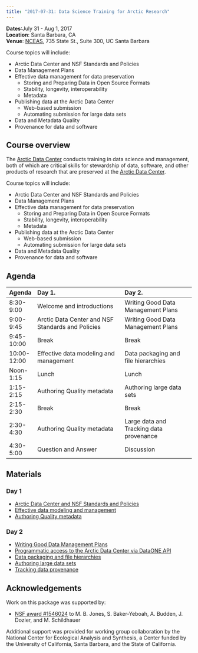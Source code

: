 ```yaml
---
title: "2017-07-31: Data Science Training for Arctic Research"
---
```



__Dates__:July 31 - Aug 1, 2017<br>
__Location__: Santa Barbara, CA<br>
__Venue__: [NCEAS](https://www.nceas.ucsb.edu), 735 State St., Suite 300, UC Santa Barbara

Course topics will include:

- Arctic Data Center and NSF Standards and Policies 
- Data Management Plans 
- Effective data management for data preservation
    - Storing and Preparing Data in Open Source Formats 
    - Stability, longevity, interoperability 
    - Metadata 
- Publishing data at the Arctic Data Center
    - Web-based submission
    - Automating submission for large data sets
- Data and Metadata Quality
- Provenance for data and software


## Course overview

The [Arctic Data Center](https://arcticdata.io) conducts training in data science and management,
both of which are critical skills for stewardship of data, software, and other
products of research that are preserved at the [Arctic Data Center](https://arcticdata.io).

Course topics will include:

- Arctic Data Center and NSF Standards and Policies 
- Data Management Plans 
- Effective data management for data preservation
    - Storing and Preparing Data in Open Source Formats 
    - Stability, longevity, interoperability 
    - Metadata 
- Publishing data at the Arctic Data Center
    - Web-based submission
    - Automating submission for large data sets
- Data and Metadata Quality
- Provenance for data and software

## Agenda

|Agenda      |Day 1.                                            |Day 2.                                  |
|:-----------|:-------------------------------------------------|:---------------------------------------|
|8:30-9:00   |Welcome and introductions                         |Writing Good Data Management Plans      |
|9:00-9:45   |Arctic Data Center and NSF Standards and Policies |Writing Good Data Management Plans      |
|9:45-10:00  |Break                                             |Break                                   |
|10:00-12:00 |Effective data modeling and management            |Data packaging and file hierarchies     |
|Noon-1:15   |Lunch                                             |Lunch                                   |
|1:15-2:15   |Authoring Quality metadata                        |Authoring large data sets               |
|2:15-2:30   |Break                                             |Break                                   |
|2:30-4:30   |Authoring Quality metadata                        |Large data and Tracking data provenance |
|4:30-5:00   |Question and Answer                               |Discussion                              |

## Materials

### Day 1

- [Arctic Data Center and NSF Standards and Policies](prior_materials/session-1-arctica-overview-mjones-v03.pdf)
- [Effective data modeling and management](https://nceas.github.io/oss-lessons/sql-database/01-sql-database-intro.html)
- [Authoring Quality metadata](prior_materials/session-3_authoring-quality-metadata_mecum.pdf)

### Day 2

- [Writing Good Data Management Plans](prior_materials/ArcticDataCenter_DMP.pdf)
- [Programmatic access to the Arctic Data Center via DataONE API](prior_materials/query-and-download/query-and-download.html)
- [Data packaging and file hierarchies](prior_materials/hierarchical-packaging/upload-hierarchical.R)
- [Authoring large data sets](prior_materials/bulk-data-upload/bulk-data-upload.R)
- [Tracking data provenance](https://nceas.github.io/oss-lessons/publishing-data/upload-data.html)

## Acknowledgements
Work on this package was supported by:

- [NSF award #1546024](http://www.nsf.gov/awardsearch/showAward?AWD_ID=1546024) to M. B. Jones, S. Baker-Yeboah, A. Budden, J. Dozier, and M. Schildhauer

Additional support was provided for working group collaboration by the National Center for Ecological Analysis and Synthesis, a Center funded by the University of California, Santa Barbara, and the State of California.

